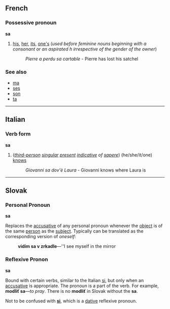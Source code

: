 ==French==
===Possessive pronoun===
'''sa'''

#[[his]], [[her]], [[its]], [[one's]] (''used before feminine nouns beginning with a consonant or an aspirated h irrespective of the gender of the owner'')
#:''Pierre a perdu sa cartable'' - Pierre has lost his satchel

===See also===
*[[ma#French|ma]]
*[[ses#French|ses]]
*[[son#French|son]]
*[[ta#French|ta]]

----
==Italian==
===Verb form===
'''sa'''

#(''[[third-person]] [[singular]] [[present]] [[indicative]] of [[sapere]]'') (he/she/it/one) [[know]]s
#:''Giovanni sa dov'è Laura'' - Giovanni knows where Laura is

----
==Slovak==
=== Personal Pronoun ===
'''sa'''

Replaces the [[accusative]] of any personal pronoun whenever the [[object]] is of the same [[person]] as the [[subject]]. Typically can be translated as the corresponding version of ''oneself'':
:'''vidím sa v zrkadle'''&mdash;''I see myself in the mirror
=== Reflexive Pronon ===
'''sa'''

Bound with certain verbs, similar to the Italian [[si#Italian|si]], but only when an [[accusative]] is appropriate. The pronoun is a part of the verb. For example, '''modliť sa'''&mdash;''to pray''. There is no '''modliť''' in Slovak without the '''sa'''.

Not to be confused with '''[[si#Slovak|si]]''', which is a [[dative]] reflexive pronoun.